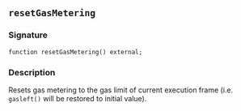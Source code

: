 ## `resetGasMetering`

### Signature

```solidity
function resetGasMetering() external;
```

### Description

Resets gas metering to the gas limit of current execution frame (i.e. `gasleft()` will be restored to initial value).
